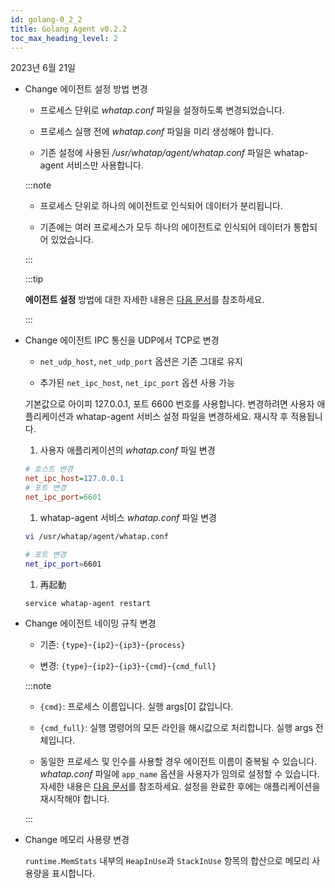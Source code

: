 ```yaml
---
id: golang-0_2_2
title: Golang Agent v0.2.2
toc_max_heading_level: 2
---
```


2023년 6월 21일

-   <Status>Change</Status> 에이전트 설정 방법 변경

    -   프로세스 단위로 _whatap.conf_ 파일을 설정하도록 변경되었습니다.

    -   프로세스 실행 전에 _whatap.conf_ 파일을 미리 생성해야 합니다.

    -   기존 설정에 사용된 _/usr/whatap/agent/whatap.conf_ 파일은 whatap-agent 서비스만 사용합니다.

    :::note

    -   프로세스 단위로 하나의 에이전트로 인식되어 데이터가 분리됩니다.

    -   기존에는 여러 프로세스가 모두 하나의 에이전트로 인식되어 데이터가 통합되어 있었습니다.

    :::

    :::tip

    **에이전트 설정** 방법에 대한 자세한 내용은 [다음 문서](../../golang/install-agent#set-agent)를 참조하세요.

    :::

-   <Status>Change</Status> 에이전트 IPC 통신을 UDP에서 TCP로 변경

    -   `net_udp_host`, `net_udp_port` 옵션은 기존 그대로 유지

    -   추가된 `net_ipc_host`, `net_ipc_port` 옵션 사용 가능

    기본값으로 아이피 127.0.0.1, 포트 6600 번호를 사용합니다. 변경하려면 사용자 애플리케이션과 whatap-agent 서비스 설정 파일을 변경하세요. 재시작 후 적용됩니다.

    1.  사용자 애플리케이션의 _whatap.conf_ 파일 변경

    ```ini title='whatap.conf'
    # 호스트 변경
    net_ipc_host=127.0.0.1
    # 포트 변경
    net_ipc_port=6601
    ```

    1.  whatap-agent 서비스 _whatap.conf_ 파일 변경

    ```bash
    vi /usr/whatap/agent/whatap.conf

    # 포트 변경 
    net_ipc_port=6601
    ```

    1.  再起動

    ```bash
    service whatap-agent restart
    ```

-   <Status>Change</Status> 에이전트 네이밍 규칙 변경

    -   기존: `{type}`-`{ip2}`-`{ip3}`-`{process}`

    -   변경: `{type}`-`{ip2}`-`{ip3}`-`{cmd}`-`{cmd_full}`

    :::note

    -   `{cmd}`: 프로세스 이름입니다. 실행 args[0] 값입니다.

    -   `{cmd_full}`: 실행 명령어의 모든 라인을 해시값으로 처리합니다. 실행 args 전체입니다.

    -   동일한 프로세스 및 인수를 사용할 경우 에이전트 이름이 중복될 수 있습니다. _whatap.conf_ 파일에 `app_name` 옵션을 사용자가 임의로 설정할 수 있습니다. 자세한 내용은 [다음 문서](../../golang/install-agent#duplicate_appname)를 참조하세요. 설정을 완료한 후에는 애플리케이션을 재시작해야 합니다.

    :::

-   <Status>Change</Status> 메모리 사용량 변경

    `runtime.MemStats` 내부의 `HeapInUse`과 `StackInUse` 항목의 합산으로 메모리 사용량을 표시합니다. 
